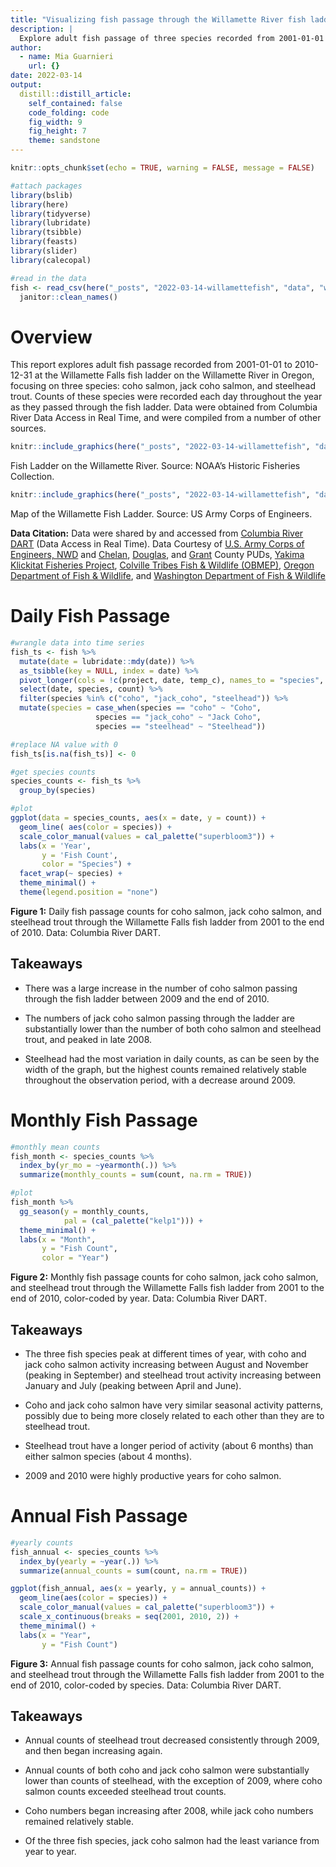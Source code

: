 ```yaml
---
title: "Visualizing fish passage through the Willamette River fish ladder"
description: |
  Explore adult fish passage of three species recorded from 2001-01-01 to 2010-12-31 at the Willamette Falls fish ladder on the Willamette River in Oregon.
author:
  - name: Mia Guarnieri
    url: {}
date: 2022-03-14
output:
  distill::distill_article:
    self_contained: false
    code_folding: code
    fig_width: 9
    fig_height: 7
    theme: sandstone
---
```


```r
knitr::opts_chunk$set(echo = TRUE, warning = FALSE, message = FALSE)

#attach packages
library(bslib)
library(here)
library(tidyverse)
library(lubridate)
library(tsibble)
library(feasts)
library(slider)
library(calecopal)

#read in the data
fish <- read_csv(here("_posts", "2022-03-14-willamettefish", "data", "willamette_fish_passage.csv")) %>% 
  janitor::clean_names()
```

# Overview

This report explores adult fish passage recorded from 2001-01-01 to 2010-12-31 at the Willamette Falls fish ladder on the Willamette River in Oregon, focusing on three species: coho salmon, jack coho salmon, and steelhead trout. Counts of these species were recorded each day throughout the year as they passed through the fish ladder. Data were obtained from Columbia River Data Access in Real Time, and were compiled from a number of other sources.

```r
knitr::include_graphics(here("_posts", "2022-03-14-willamettefish", "data", "fishladder.jpg"))
```
Fish Ladder on the Willamette River. Source: NOAA's Historic Fisheries Collection.

```r
knitr::include_graphics(here("_posts", "2022-03-14-willamettefish", "data", "fishladdermap.jpg"))
```
Map of the Willamette Fish Ladder. Source: US Army Corps of Engineers.

**Data Citation:** Data were shared by and accessed from [Columbia River
DART](http://www.cbr.washington.edu/dart/query/adult_graph_text) (Data
Access in Real Time). Data Courtesy of [U.S. Army Corps of Engineers,
NWD](http://www.nwd.usace.army.mil/) and
[Chelan](http://www.chelanpud.org/),
[Douglas](http://www.douglaspud.org/), and
[Grant](http://www.gcpud.org/) County PUDs, [Yakima Klickitat Fisheries
Project](http://www.ykfp.org/), [Colville Tribes Fish & Wildlife
(OBMEP)](http://nrd.colvilletribes.com/obmep/), [Oregon Department of
Fish & Wildlife](http://www.dfw.state.or.us/), and [Washington
Department of Fish & Wildlife](http://www.wdfw.wa.gov/)

# Daily Fish Passage

```r
#wrangle data into time series
fish_ts <- fish %>% 
  mutate(date = lubridate::mdy(date)) %>% 
  as_tsibble(key = NULL, index = date) %>% 
  pivot_longer(cols = !c(project, date, temp_c), names_to = "species", values_to = "count") %>% 
  select(date, species, count) %>% 
  filter(species %in% c("coho", "jack_coho", "steelhead")) %>% 
  mutate(species = case_when(species == "coho" ~ "Coho",
                   species == "jack_coho" ~ "Jack Coho",
                   species == "steelhead" ~ "Steelhead"))

#replace NA value with 0
fish_ts[is.na(fish_ts)] <- 0

#get species counts
species_counts <- fish_ts %>% 
  group_by(species)

#plot
ggplot(data = species_counts, aes(x = date, y = count)) +
  geom_line( aes(color = species)) +
  scale_color_manual(values = cal_palette("superbloom3")) +
  labs(x = 'Year',
       y = 'Fish Count',
       color = "Species") +
  facet_wrap(~ species) +
  theme_minimal() +
  theme(legend.position = "none")
```

**Figure 1:** Daily fish passage counts for coho salmon, jack coho salmon, and steelhead trout through the Willamette Falls fish ladder from 2001 to the end of 2010. Data: Columbia River DART.

## Takeaways

- There was a large increase in the number of coho salmon passing through the fish ladder between 2009 and the end of 2010. 

- The numbers of jack coho salmon passing through the ladder are substantially lower than the number of both coho salmon and steelhead trout, and peaked in late 2008.

- Steelhead had the most variation in daily counts, as can be seen by the width of the graph, but the highest counts remained relatively stable throughout the observation period, with a decrease around 2009.


# Monthly Fish Passage

```r
#monthly mean counts
fish_month <- species_counts %>% 
  index_by(yr_mo = ~yearmonth(.)) %>% 
  summarize(monthly_counts = sum(count, na.rm = TRUE))

#plot
fish_month %>% 
  gg_season(y = monthly_counts,
            pal = (cal_palette("kelp1"))) +
  theme_minimal() +
  labs(x = "Month",
       y = "Fish Count",
       color = "Year")
```

**Figure 2:** Monthly fish passage counts for coho salmon, jack coho salmon, and steelhead trout through the Willamette Falls fish ladder from 2001 to the end of 2010, color-coded by year. Data: Columbia River DART.

## Takeaways

- The three fish species peak at different times of year, with coho and jack coho salmon activity increasing between August and November (peaking in September) and steelhead trout activity increasing between January and July (peaking between April and June).

- Coho and jack coho salmon have very similar seasonal activity patterns, possibly due to being more closely related to each other than they are to steelhead trout.

- Steelhead trout have a longer period of activity (about 6 months) than either salmon species (about 4 months).

- 2009 and 2010 were highly productive years for coho salmon.

# Annual Fish Passage

```r
#yearly counts
fish_annual <- species_counts %>% 
  index_by(yearly = ~year(.)) %>% 
  summarize(annual_counts = sum(count, na.rm = TRUE))

ggplot(fish_annual, aes(x = yearly, y = annual_counts)) +
  geom_line(aes(color = species)) +
  scale_color_manual(values = cal_palette("superbloom3")) +
  scale_x_continuous(breaks = seq(2001, 2010, 2)) +
  theme_minimal() +
  labs(x = "Year",
       y = "Fish Count")
```

**Figure 3:** Annual fish passage counts for coho salmon, jack coho salmon, and steelhead trout through the Willamette Falls fish ladder from 2001 to the end of 2010, color-coded by species. Data: Columbia River DART.

## Takeaways

- Annual counts of steelhead trout decreased consistently through 2009, and then began increasing again.

- Annual counts of both coho and jack coho salmon were substantially lower than counts of steelhead, with the exception of 2009, where coho salmon counts exceeded steelhead trout counts.

- Coho numbers began increasing after 2008, while jack coho numbers remained relatively stable.

- Of the three fish species, jack coho salmon had the least variance from year to year.
